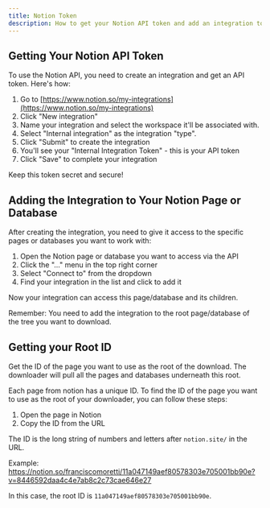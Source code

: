 ```yaml
---
title: Notion Token
description: How to get your Notion API token and add an integration to your Notion workspace.
---
```


## Getting Your Notion API Token

To use the Notion API, you need to create an integration and get an API token. Here's how:

1. Go to [https://www.notion.so/my-integrations](https://www.notion.so/my-integrations)
2. Click "New integration"
3. Name your integration and select the workspace it'll be associated with.
4. Select "Internal integration" as the integration "type".
5. Click "Submit" to create the integration
6. You'll see your "Internal Integration Token" - this is your API token
7. Click "Save" to complete your integration

Keep this token secret and secure!

## Adding the Integration to Your Notion Page or Database

After creating the integration, you need to give it access to the specific pages or databases you want to work with:

1. Open the Notion page or database you want to access via the API
2. Click the "..." menu in the top right corner
3. Select "Connect to" from the dropdown
4. Find your integration in the list and click to add it

Now your integration can access this page/database and its children.

Remember: You need to add the integration to the root page/database of the tree you want to download.

## Getting your Root ID

Get the ID of the page you want to use as the root of the download. 
The downloader will pull all the pages and databases underneath this root.

Each page from notion has a unique ID. To find the ID of the page you want to use as the root of your downloader, you can follow these steps:

1. Open the page in Notion
2. Copy the ID from the URL

The ID is the long string of numbers and letters after `notion.site/` in the URL.

Example: https://notion.so/franciscomoretti/11a047149aef80578303e705001bb90e?v=8446592daa4c4e7ab8c2c73cae646e27

In this case, the root ID is `11a047149aef80578303e705001bb90e`.    
